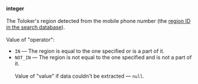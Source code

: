 **integer**<br/><br/>The Toloker's region detected from the mobile phone number (the [region ID in the search database](/docs/api/regions)).<br/><br/>Value of "operator":

- `IN` — The region is equal to the one specified or is a part of it.
- `NOT_IN` — The region is not equal to the one specified and is not a part of it.<br/><br/>Value of "value" if data couldn't be extracted — `null`.
